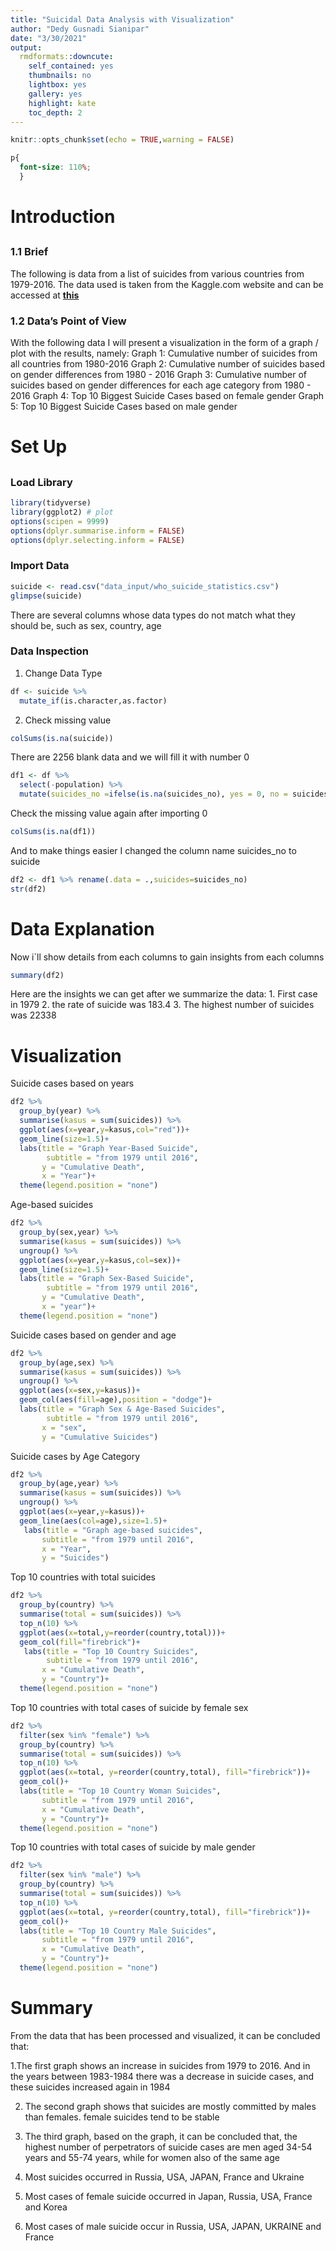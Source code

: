 ```yaml
---
title: "Suicidal Data Analysis with Visualization"
author: "Dedy Gusnadi Sianipar"
date: "3/30/2021"
output:
  rmdformats::downcute:
    self_contained: yes
    thumbnails: no
    lightbox: yes
    gallery: yes
    highlight: kate
    toc_depth: 2
---
```


```r
knitr::opts_chunk$set(echo = TRUE,warning = FALSE)
```

```css
p{
  font-size: 110%;
  }
```


# Introduction
##        {.tabset .tabset-fade .tabset-pills}

### 1.1 Brief
<p>  The following is data from a list of suicides from various countries from 1979-2016. The data used is taken from the Kaggle.com website and can be accessed at  <b><a href="https://www.kaggle.com/szamil/who-suicide-statistics">this</a></b></p>

### 1.2 Data's Point of View
<p>
With the following data I will present a visualization in the form of a graph / plot with the results, namely:
Graph 1: Cumulative number of suicides from all countries from 1980-2016
Graph 2: Cumulative number of suicides based on gender differences from 1980 - 2016
Graph 3: Cumulative number of suicides based on gender differences for each age category from 1980 - 2016
Graph 4: Top 10 Biggest Suicide Cases based on female gender
Graph 5: Top 10 Biggest Suicide Cases based on male gender
</p>
# Set Up
##        {.tabset .tabset-fade .tabset-pills}
### Load Library
```r
library(tidyverse)
library(ggplot2) # plot
options(scipen = 9999)
options(dplyr.summarise.inform = FALSE)
options(dplyr.selecting.inform = FALSE)
```

### Import Data
```r
suicide <- read.csv("data_input/who_suicide_statistics.csv")
glimpse(suicide)
```
<p> There are several columns whose data types do not match what they should be, such as sex, country, age </p> 

### Data Inspection


1. Change Data Type
```r
df <- suicide %>%
  mutate_if(is.character,as.factor)
```

2. Check missing value
```r
colSums(is.na(suicide))
```
<p>
There are 2256 blank data and we will fill it with number 0
</p>


```r
df1 <- df %>% 
  select(-population) %>% 
  mutate(suicides_no =ifelse(is.na(suicides_no), yes = 0, no = suicides_no))
```


<p> Check the missing value again after importing 0 </p>

```r
colSums(is.na(df1))
```
<p>
And to make things easier I changed the column name suicides_no to suicide
</p>

```r
df2 <- df1 %>% rename(.data = .,suicides=suicides_no)
str(df2)

```

# Data Explanation 
<p>Now i`ll show details from each columns to gain insights from each columns</p>

```r
summary(df2)
```
<p>
Here are the insights we can get after we summarize the data:
1. First case in 1979
2. the rate of suicide was 183.4
3. The highest number of suicides was 22338
</p>

# Visualization


<p> Suicide cases based on years </p>

```r
df2 %>% 
  group_by(year) %>%
  summarise(kasus = sum(suicides)) %>% 
  ggplot(aes(x=year,y=kasus,col="red"))+
  geom_line(size=1.5)+
  labs(title = "Graph Year-Based Suicide",
        subtitle = "from 1979 until 2016",
       y = "Cumulative Death",
       x = "Year")+
  theme(legend.position = "none")

```



<p> Age-based suicides </p>
```r
df2 %>% 
  group_by(sex,year) %>% 
  summarise(kasus = sum(suicides)) %>% 
  ungroup() %>% 
  ggplot(aes(x=year,y=kasus,col=sex))+
  geom_line(size=1.5)+
  labs(title = "Graph Sex-Based Suicide",
        subtitle = "from 1979 until 2016",
       y = "Cumulative Death",
       x = "year")+
  theme(legend.position = "none")
```


<p> Suicide cases based on gender and age  </p>
```r
df2 %>% 
  group_by(age,sex) %>% 
  summarise(kasus = sum(suicides)) %>% 
  ungroup() %>%
  ggplot(aes(x=sex,y=kasus))+
  geom_col(aes(fill=age),position = "dodge")+
  labs(title = "Graph Sex & Age-Based Suicides",
        subtitle = "from 1979 until 2016",
       x = "sex",
       y = "Cumulative Suicides")
```

<p> Suicide cases by Age Category </p>
```r
df2 %>% 
  group_by(age,year) %>% 
  summarise(kasus = sum(suicides)) %>% 
  ungroup() %>%
  ggplot(aes(x=year,y=kasus))+
  geom_line(aes(col=age),size=1.5)+
   labs(title = "Graph age-based suicides",
       subtitle = "from 1979 until 2016",
       x = "Year",
       y = "Suicides")
```

<p>Top 10 countries with total suicides </p>

```r
df2 %>% 
  group_by(country) %>% 
  summarise(total = sum(suicides)) %>% 
  top_n(10) %>% 
  ggplot(aes(x=total,y=reorder(country,total)))+
  geom_col(fill="firebrick")+
   labs(title = "Top 10 Country Suicides",
        subtitle = "from 1979 until 2016",
       x = "Cumulative Death",
       y = "Country")+
  theme(legend.position = "none")
```

<p> Top 10 countries with total cases of suicide by female sex </p>

```r
df2 %>%
  filter(sex %in% "female") %>% 
  group_by(country) %>% 
  summarise(total = sum(suicides)) %>% 
  top_n(10) %>% 
  ggplot(aes(x=total, y=reorder(country,total), fill="firebrick"))+
  geom_col()+
  labs(title = "Top 10 Country Woman Suicides",
       subtitle = "from 1979 until 2016",
       x = "Cumulative Death",
       y = "Country")+
  theme(legend.position = "none")
```


<p> Top 10 countries with total cases of suicide by male gender </p>

```r
df2 %>%
  filter(sex %in% "male") %>% 
  group_by(country) %>% 
  summarise(total = sum(suicides)) %>% 
  top_n(10) %>% 
  ggplot(aes(x=total, y=reorder(country,total), fill="firebrick"))+
  geom_col()+
  labs(title = "Top 10 Country Male Suicides",
       subtitle = "from 1979 until 2016",
       x = "Cumulative Death",
       y = "Country")+
  theme(legend.position = "none")
```


# Summary
</p>
From the data that has been processed and visualized, it can be concluded that:

1.The first graph shows an increase in suicides from 1979 to 2016. And in the years between 1983-1984 there was a decrease in suicide cases, and these suicides increased again in 1984

2. The second graph shows that suicides are mostly committed by males than females. female suicides tend to be stable

3. The third graph, based on the graph, it can be concluded that, the highest number of perpetrators of suicide cases are men aged 34-54 years and 55-74 years, while for women also of the same age

4. Most suicides occurred in Russia, USA, JAPAN, France and Ukraine

5. Most cases of female suicide occurred in Japan, Russia, USA, France and Korea

5. Most cases of male suicide occur in Russia, USA, JAPAN, UKRAINE and France
</p>